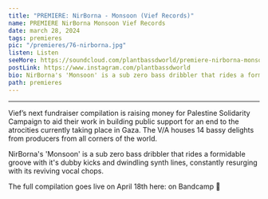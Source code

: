 ---
title: "PREMIERE: NirBorna - Monsoon (Vief Records)"
name: PREMIERE NirBorna Monsoon Vief Records
date: march 28, 2024
tags: premieres
pic: "/premieres/76-nirborna.jpg"
listen: Listen
seeMore: https://soundcloud.com/plantbassdworld/premiere-nirborna-monsoon-vief-records
postLink: https://www.instagram.com/plantbassdworld
bio: NirBorna's 'Monsoon' is a sub zero bass dribbler that rides a formidable groove with it's dubby kicks and dwindling synth lines, constantly resurging with its reviving vocal chops.
path: premieres
---

<SoundCloud
  url="https://soundcloud.com/plantbassdworld/premiere-nirborna-monsoon-vief-records"
  name="Monsoon (Vief Records)"
/>

<hr />

Vief’s next fundraiser compilation is raising money for Palestine Solidarity Campaign to aid their work in building public support for an end to the atrocities currently taking place in Gaza. The V/A houses 14 bassy delights from producers from all corners of the world.

NirBorna's 'Monsoon' is a sub zero bass dribbler that rides a formidable groove with it's dubby kicks and dwindling synth lines, constantly resurging with its reviving vocal chops.

The full compilation goes live on April 18th here: <HoverLink url="https://viefrecords.bandcamp.com/album/palestine-fundraiser" external /> on Bandcamp 🌱
